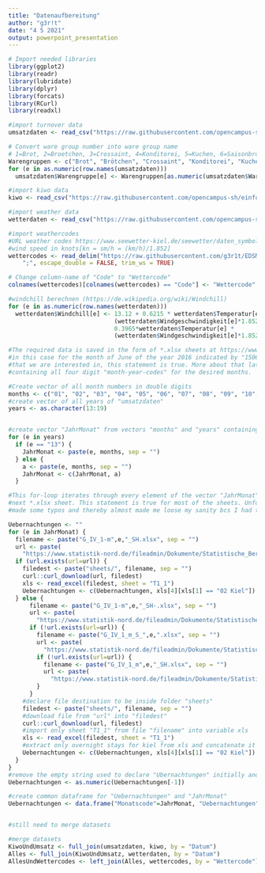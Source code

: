 ```yaml
---
title: "Datenaufbereitung"
author: "g3r!t"
date: "4 5 2021"
output: powerpoint_presentation
---
```


```r
# Import needed libraries
library(ggplot2)
library(readr)
library(lubridate)
library(dplyr)
library(forcats)
library(RCurl)
library(readxl)
```


```r
#import turnover data
umsatzdaten <- read_csv("https://raw.githubusercontent.com/opencampus-sh/einfuehrung-in-data-science-und-ml/main/umsatzdaten_gekuerzt.csv")

# Convert ware group number into ware group name
# 1=Brot, 2=Broetchen, 3=Crossaint, 4=Konditorei, 5=Kuchen, 6=Saisonbrot
Warengruppen <- c("Brot", "Brötchen", "Crossaint", "Konditorei", "Kuchen", "Saisonbrot")
for (e in as.numeric(row.names(umsatzdaten)))
  umsatzdaten$Warengruppe[e] <- Warengruppen[as.numeric(umsatzdaten$Warengruppe[e])]
```
```r
#import kiwo data
kiwo <- read_csv("https://raw.githubusercontent.com/opencampus-sh/einfuehrung-in-data-science-und-ml/main/kiwo.csv")
```

```r
#import weather data
wetterdaten <- read_csv("https://raw.githubusercontent.com/opencampus-sh/einfuehrung-in-data-science-und-ml/main/wetter.csv")

#import weathercodes
#URL weather codes https://www.seewetter-kiel.de/seewetter/daten_symbole.htm
#wind speed in knots[kn = sm/h = (km/h)/1.852]
wettercodes <- read_delim("https://raw.githubusercontent.com/g3r1t/EDSML-Projekt/main/Wettercodes.csv", 
    ";", escape_double = FALSE, trim_ws = TRUE)

# Change column-name of "Code" to "Wettercode"
colnames(wettercodes)[colnames(wettercodes) == "Code"] <- "Wettercode"

#windchill berechnen (https://de.wikipedia.org/wiki/Windchill)
for (e in as.numeric(row.names(wetterdaten)))
  wetterdaten$Windchill[e] <- 13.12 + 0.6215 * wetterdaten$Temperatur[e] - 11.37 * 
                              (wetterdaten$Windgeschwindigkeit[e]*1.852)**0.16 + 
                              0.3965*wetterdaten$Temperatur[e] * 
                              (wetterdaten$Windgeschwindigkeit[e]*1.852)**0.16
```
```r
#The required data is saved in the form of *.xlsx sheets at https://www.statistik-nord.de/fileadmin/Dokumente/Statistische_Berichte/industrie__handel_und_dienstl/G_IV_1_m_S/G_IV_1-m1506_SH.xlsx 
#in this case for the month of June of the year 2016 indicated by "1506". In theory only this four digit code changes. For 78 of the 84 months
#that we are interested in, this statement is true. More about that later. The conclusion drawn from this means: First we need to create a vector
#containing all four digit "month-year-codes" for the desired months.

#Create vector of all month numbers in double digits
months <- c("01", "02", "03", "04", "05", "06", "07", "08", "09", "10", "11", "12")
#create vector of all years of "umsatzdaten"
years <- as.character(13:19)


#create vector "JahrMonat" from vectors "months" and "years" containing all combinations of "years" and "months"
for (e in years)
  if (e == "13") {
    JahrMonat <- paste(e, months, sep = "")
  } else {
    a <- paste(e, months, sep = "")
    JahrMonat <- c(JahrMonat, a)
  }

#This for-loop iterates through every element of the vector "JahrMonat" pasting it into the URL. In every iteration it therefore downloads the
#next *.xlsx sheet. This statement is true for most of the sheets. Unfortunately for 7 of the 84 sheets the person overseeing the upload has
#made some typos and thereby almost made me loose my sanity bcs I had to figure out the exact typos made for each download error. So for 77 of the 84 #cases only the lines 80-83 and 105-111 are needed. Lines 85-101 are only needed to catch the typo-sheets ¯\_(ツ)_/¯

Uebernachtungen <- ""
for (e in JahrMonat) {
  filename <- paste("G_IV_1-m",e,"_SH.xlsx", sep = "")
  url <- paste(
    "https://www.statistik-nord.de/fileadmin/Dokumente/Statistische_Berichte/industrie__handel_und_dienstl/G_IV_1_m_S/", filename, sep = "")
  if (url.exists(url=url)) {
    filedest <- paste("sheets/", filename, sep = "")
    curl::curl_download(url, filedest)
    xls <- read_excel(filedest, sheet = "T1_1")
    Uebernachtungen <- c(Uebernachtungen, xls[4][xls[1] == "02 Kiel"])
  } else {
      filename <- paste("G_IV_1-m",e,"_SH-.xlsx", sep = "")
      url <- paste(
        "https://www.statistik-nord.de/fileadmin/Dokumente/Statistische_Berichte/industrie__handel_und_dienstl/G_IV_1_m_S/", filename, sep="")
      if (!url.exists(url=url)) {
        filename <- paste("G_IV_1_m_S_",e,".xlsx", sep = "")
        url <- paste(
          "https://www.statistik-nord.de/fileadmin/Dokumente/Statistische_Berichte/industrie__handel_und_dienstl/G_IV_1_m_S/", filename, sep = "")
        if (!url.exists(url=url)) {
          filename <- paste("G_IV_1_m",e,"_SH.xlsx", sep = "")
          url <- paste(
            "https://www.statistik-nord.de/fileadmin/Dokumente/Statistische_Berichte/industrie__handel_und_dienstl/G_IV_1_m_S/", filename, sep = "")
        }
      }
    #declare file destination to be inside folder "sheets"
    filedest <- paste("sheets/", filename, sep = "")
    #download file from "url" into "filedest"
    curl::curl_download(url, filedest)
    #import only sheet "T1_1" from file "filename" into variable xls
    xls <- read_excel(filedest, sheet = "T1_1")
    #extract only overnight stays for kiel from xls and concatenate it with the former vector "Uebernachtungen"
    Uebernachtungen <- c(Uebernachtungen, xls[4][xls[1] == "02 Kiel"])
  }
}
#remove the empty string used to declare "Ubernachtungen" initially and convert "Uebernachtungen from a vector of strings to a vector of numerics
Uebernachtungen <- as.numeric(Uebernachtungen[-1])

#create common dataframe for "Uebernachtungen" and "JahrMonat"
Uebernachtungen <- data.frame("Monatscode"=JahrMonat, "Uebernachtungen"=Uebernachtungen)


#still need to merge datasets
```

```r
#merge datasets
KiwoUndUmsatz <- full_join(umsatzdaten, kiwo, by = "Datum")
Alles <- full_join(KiwoUndUmsatz, wetterdaten, by = "Datum")
AllesUndWettercodes <- left_join(Alles, wettercodes, by = "Wettercode")
```